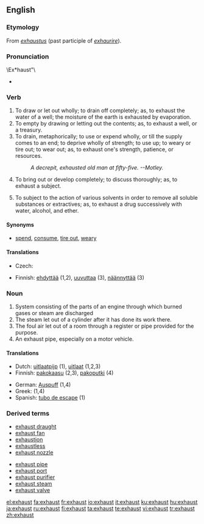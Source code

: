 {{wikipedia|dab=exhaust}}
==English==

===Etymology===
From {{etyl|la}} ''[[exhaustus]]'' (past participle of ''[[exhaurire]]'').

===Pronunciation===

\Ex*haust"\
* {{rhymes|ɔːst}}

===Verb===
{{en-verb}}

# To draw or let out wholly; to drain off completely; as, to exhaust the water of a well; the moisture of the earth is exhausted by evaporation.
# To empty by drawing or letting out the contents; as, to exhaust a well, or a treasury.
# To drain, metaphorically; to use or expend wholly, or till the supply comes to an end; to deprive wholly of strength; to use up; to weary or tire out; to wear out; as, to exhaust one's strength, patience, or resources.
#: ''A decrepit, exhausted old man at fifty-five. --Motley.''
# To bring out or develop completely; to discuss thoroughly; as, to exhaust a subject.
# {{chemistry}} To subject to the action of various solvents in order to remove all soluble substances or extractives; as, to exhaust a drug successively with water, alcohol, and ether.

====Synonyms====
* [[spend]], [[consume]], [[tire out]], [[weary]]

====Translations====
{{trans-top|to empty by drawing or letting out the contents}}
* Czech: {{t-|cs|vyčerpat}}
{{trans-mid}}
{{trans-bottom}}

{{checktrans-top}}
* Finnish: [[ehdyttää]] (1,2), [[uuvuttaa]] (3), [[näännyttää]] (3)
{{trans-bottom}}

===Noun===
{{en-noun}}

# System consisting of the parts of an engine through which burned gases or steam are discharged
# The steam let out of a cylinder after it has done its work there.
# The foul air let out of a room through a register or pipe provided for the purpose.
# An exhaust pipe, especially on a motor vehicle.

====Translations====
{{top}}
* Dutch: [[uitlaatpijp]] {{f}} (1), [[uitlaat]] {{m}} (1,2,3)
* Finnish: [[pakokaasu]] (2,3), [[pakoputki]] (4)
{{mid}}
* German: [[Auspuff]] {{m}} (1,4)
* Greek: {{t+|el|εξάτμιση|f|tr=exátmisi|sc=Grek}} (1,4)
* Spanish: [[tubo de escape]] {{m}} (1)
{{bottom}}

===Derived terms===
{{top2}}
* [[exhaust draught]]
* [[exhaust fan]]
* [[exhaustion]]
* [[exhaustless]]
* [[exhaust nozzle]]
{{mid2}}
* [[exhaust pipe]]
* [[exhaust port]]
* [[exhaust purifier]]
* [[exhaust steam]]
* [[exhaust valve]]
{{bottom}}

[[el:exhaust]]
[[fa:exhaust]]
[[fr:exhaust]]
[[io:exhaust]]
[[it:exhaust]]
[[ku:exhaust]]
[[hu:exhaust]]
[[ja:exhaust]]
[[ru:exhaust]]
[[fi:exhaust]]
[[ta:exhaust]]
[[te:exhaust]]
[[vi:exhaust]]
[[tr:exhaust]]
[[zh:exhaust]]